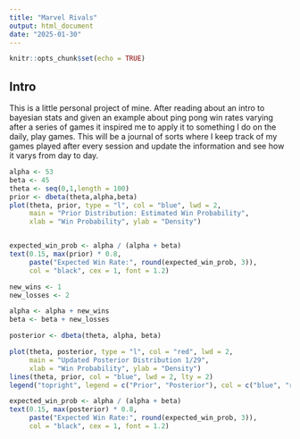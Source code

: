 ```yaml
---
title: "Marvel Rivals"
output: html_document
date: "2025-01-30"
---
```


```r
knitr::opts_chunk$set(echo = TRUE)
```

## Intro
This is a little personal project of mine. After reading about an intro to bayesian stats and given an example about ping pong win rates varying after a series of games it inspired me to apply it to something I do on the daily, play games. This will be a journal of sorts where I keep track of my games played after every session and update the information and see how it varys from day to day. 

```r
alpha <- 53
beta <- 45
theta <- seq(0,1,length = 100)
prior <- dbeta(theta,alpha,beta)
plot(theta, prior, type = "l", col = "blue", lwd = 2,
     main = "Prior Distribution: Estimated Win Probability",
     xlab = "Win Probability", ylab = "Density")


expected_win_prob <- alpha / (alpha + beta)
text(0.15, max(prior) * 0.8, 
     paste("Expected Win Rate:", round(expected_win_prob, 3)), 
     col = "black", cex = 1, font = 1.2)

```

```r
new_wins <- 1
new_losses <- 2

alpha <- alpha + new_wins
beta <- beta + new_losses

posterior <- dbeta(theta, alpha, beta)

plot(theta, posterior, type = "l", col = "red", lwd = 2, 
     main = "Updated Posterior Distribution 1/29",
     xlab = "Win Probability", ylab = "Density")
lines(theta, prior, col = "blue", lwd = 2, lty = 2)
legend("topright", legend = c("Prior", "Posterior"), col = c("blue", "red"), lwd = 2, lty = c(2,1))

expected_win_prob <- alpha / (alpha + beta)
text(0.15, max(posterior) * 0.8, 
     paste("Expected Win Rate:", round(expected_win_prob, 3)), 
     col = "black", cex = 1, font = 1.2)
```

















